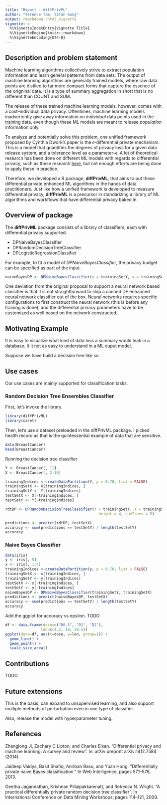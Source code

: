 ```yaml
---
title: "Report - diffPrivML"
author: "Terence Tam, Yifan Gong"
output: rmarkdown::html_vignette
vignette: >
  %\VignetteIndexEntry{Vignette Title}
  %\VignetteEngine{knitr::rmarkdown}
  %\VignetteEncoding{UTF-8}
---
```


## Description and problem statement

Machine learning algorithms collectively strive to extract population information and learn general patterns from data sets. The output of machine learning algorithms are generally trained models, where raw data points are distiled to far more compact forms that capture the essence of the origninal data. It is a type of summary aggregation in short that is no different than COUNT and SUM.  


The release of these trained machine learning models, however, comes with a cost--individual data privacy. Oftentimes, machine learning models inadvertently give away information on *individual* data points used in the training data, even though these ML models are meant to release *population* information only.  


To analyze and potentially solve this problem, one unified framework proposed by Cynthia Dwork's paper is the $\epsilon$-differential private mechanism. This is a model that quantifies the degrees of privacy loss for a given data release system, and a tolerance level as a parameter--$\epsilon$. A lot of theoretical research has been done on different ML models with regards to differential privacy, such as these research [here](https://arxiv.org/pdf/1412.7584.pdf), but not enough efforts are being done to apply these in practice.

Therefore, we developed a R package, **diffPrivML**, that aims to put these differential private enhanced ML algorithms in the hands of data practitioners. Just like how a unified framework is developed to measure differential privacy, **diffPrivML** is a precursor in standarizing a library of ML algorithms and workflows that have differential privacy baked in.

## Overview of package

The **diffPrivML** package consists of a library of classifiers, each with differential privacy supported.

* DPNaiveBayesClassifier 
* DPRandomDecisionTreeClassifier
* DPLogisticRegressionClassifier 

For example, to fit a model of *DPNaiveBayesClassifier*, the privacy budget can be specified as part of the input.

```r
naiveBayesDP <- DPNaiveBayesClassifier(y = trainingSetY, x = trainingSetX, epsilon = 0.05)
```
One deviation from the original proposal to support a neural network based classifier is that it is not straightforward to ship a canned DF enhanced neural network classifier out of the box. Neural networks requires specific configurations to first construct the neural network (this is before any training is done), and the differential privacy parameters have to be customized as well based on the network constructed.

## Motivating Example

It is easy to visualize what kind of data loss a summary would leak in a database. It it not as easy to understand in a ML ouput model.

Suppose we have build a decision tree like so.

## Use cases

Our use cases are mainly supported for classification tasks.

### Random Decision Tree Ensembles Classifier

First, let's invoke the library.

```r
library(diffPrivML)
library(caret)
```

Then, let's use a dataset preloaded in the diffPrivML package. I picked health record as that is the quintessential example of data that are sensitive. 

```r
data(BreastCancer)
head(BreastCancer)
```

Running the decision tree classifier

```r
Y <- BreastCancer[, 11]
X <- BreastCancer[, 2:10]

trainingIndices <-createDataPartition(Y, p = 0.70, list = FALSE)
trainingSetX <- X[trainingIndices, ]
trainingSetY <- Y[trainingIndices]
testSetX <- X[-trainingIndices, ]
testSetY <- Y[-trainingIndices]

rdtDP <- DPRandomDecisionTreeClassifier(Y = trainingSetY, X = trainingSetX,
                                          height = 4, numTrees = 5)

predictions <- predict(rdtDP, testSetX)
accuracy <- sum(predictions == testSetY) / length(testSetY)
accuracy
```

### Naive Bayes Classifier

```r
data(iris)
y <- iris[, 5]
x <- iris[, 1:4]
trainingIndices <-createDataPartition(y, p = 0.70, list = FALSE)
trainingSetX <- x[trainingIndices, ]
trainingSetY <- y[trainingIndices]
testSetX <- x[-trainingIndices, ]
testSetY <- y[-trainingIndices]
naiveBayesDP <- DPNaiveBayesClassifier(trainingSetY, trainingSetX)
predictions <- predict(naiveBayesDP, testSetX)
accuracy <- sum(predictions == testSetY) / length(testSetY)
accuracy
```

Add the ggplot for accuracy vs epsilon. TODO

```r
df <- data.frame(dose=c("D0.5", "D1", "D2"),
                len=c(4.2, 10, 29.5))
ggplot(data=df, aes(x=dose, y=len, group=1)) +
  geom_line() +
  geom_point() +
  scale_size_area()
```

## Contributions

TODO

## Future extensions

This is the basis, can expand to unsupervised learning, and also support multiple methods of perturbation even in one type of classifier.

Also, release the model with hyperparameter tuning.

## References

Zhanglong Ji, Zachary C Lipton, and Charles Elkan. “Differential privacy and machine learning:
  A survey and review”. In: arXiv preprint arXiv:1412.7584 (2014).
  
Jaideep Vaidya, Basit Shafiq, Anirban Basu, and Yuan Hong. "Differentially
  private naive Bayes classification." In Web Intelligence, pages 571–576, 2013.
  
Geetha Jagannathan, Krishnan Pillaipakkamnatt, and Rebecca N. Wright.
  "A practical differentially private random decision tree classifier". In International
  Conference on Data Mining Workshops, pages 114–121, 2009.


